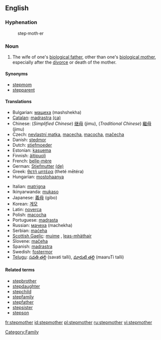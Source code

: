 ==English==

===Hyphenation===
: step·moth·er

===Noun===
{{en-noun}}

# The wife of one's [[biological father]], other than one's [[biological mother]], especially after the [[divorce]] or death of the mother.

====Synonyms====
* [[stepmom]]
* [[stepparent]]

====Translations====
{{top}}
* Bulgarian: [[мащеха]] (mashshekha) {{f}}
* [[Catalan]]: [[madrastra]] {{f}} [[:ca:madrastra|(ca)]]
* Chinese: (''Simplified Chinese'') [[继母]] (jimu), (''Traditional Chinese'') [[繼母]] (jimu)
* Czech: [[nevlastní matka]], [[macecha]], [[macocha]], [[mačecha]] {{f}}
* Danish: [[stedmor]]
* Dutch: [[stiefmoeder]] {{f}}
* Estonian: [[kasuema]]
* Finnish: [[äitipuoli]]
* French: [[belle-mère]] {{f}}
* German: [[Stiefmutter]] {{f}} [[:de:Stiefmutter|(de)]]
* Greek: [[θετή μητέρα]] (theté mētéra)
* Hungarian: [[mostohaanya]]
{{mid}}
* Italian: [[matrigna]] {{f}}
* Ikinyarwanda: [[mukaso]]
* Japanese: [[義母]] (gibo)
* Korean: [[계모]]
* Latin: [[noverca]] {{f}}
* Polish: [[macocha]] {{f}}
* Portuguese: [[madrasta]] {{f}}
* Russian: [[мачеха]] (machekha)
* Serbian: [[maćeha]] {{f}}
* [[Scottish Gaelic]]: [[muime]] {{f}}, [[leas-mhàthair]] {{f}}
* Slovene: [[mačeha]] {{f}}
* Spanish: [[madrastra]] {{f}}
* Swedish: [[fostermor]] {{c}}
* [[Telugu]]: [[సవతి తల్లి]] (savati talli),  [[మారుటి తల్లి]] (maaruTi talli)
{{bottom}}

====Related terms====
* [[stepbrother]]
* [[stepdaughter]]
* [[stepchild]]
* [[stepfamily]]
* [[stepfather]]
* [[stepsister]]
* [[stepson]]

[[Category:Family]]

[[fr:stepmother]]
[[id:stepmother]]
[[pl:stepmother]]
[[ru:stepmother]]
[[vi:stepmother]]